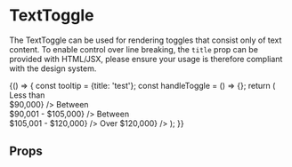 
<Meta title="Components/ButtonGroup/ToggleButtons/Text" component={TextToggle} />

# TextToggle

The TextToggle can be used for rendering toggles that consist only of text content. To enable control over line breaking,
the `title` prop can be provided with HTML/JSX, please ensure your usage is therefore compliant with the design system.

<Preview>
  <Story name="text toggles">
    {() => {
      const tooltip = {title: 'test'};
      const handleToggle = () => {};
      return (
        <Container>
          <ToggleGroup label="Square toggles" name="toggleGroupA" tooltip={tooltip} handleToggle={handleToggle} contentWidth="16rem" contentHeight="4rem">
            <TextToggle value="1" id="one" title={<span>Less than <br />$90,000</span>} />
            <TextToggle value="2" id="two" title={<span>Between <br /> $90,001 - $105,000</span>} />
            <TextToggle value="3" id="three" title={<span>Between <br /> $105,001 - $120,000</span>} />
            <TextToggle value="4" id="four" title={<span>Over $120,000</span>} />
          </ToggleGroup>
        </Container>
      );
    }}
  </Story>
</Preview>

## Props
<Props of={TextToggle} />
